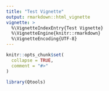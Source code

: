 ```yaml
---
title: "Test Vignette"
output: rmarkdown::html_vignette
vignette: >
  %\VignetteIndexEntry{Test Vignette}
  %\VignetteEngine{knitr::rmarkdown}
  %\VignetteEncoding{UTF-8}
---
```


```r
knitr::opts_chunk$set(
  collapse = TRUE,
  comment = "#>"
)
```

```r
library(Qtools)
```
